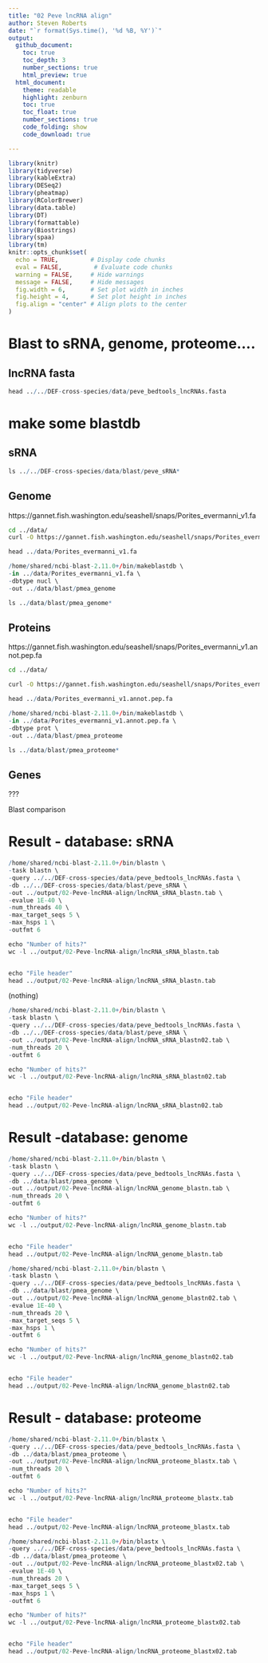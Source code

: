 ```yaml
---
title: "02 Peve lncRNA align"
author: Steven Roberts
date: "`r format(Sys.time(), '%d %B, %Y')`" 
output: 
  github_document:
    toc: true
    toc_depth: 3
    number_sections: true
    html_preview: true
  html_document:
    theme: readable
    highlight: zenburn
    toc: true
    toc_float: true
    number_sections: true
    code_folding: show
    code_download: true

---
```


```r
library(knitr)
library(tidyverse)
library(kableExtra)
library(DESeq2)
library(pheatmap)
library(RColorBrewer)
library(data.table)
library(DT)
library(formattable)
library(Biostrings)
library(spaa)
library(tm)
knitr::opts_chunk$set(
  echo = TRUE,         # Display code chunks
  eval = FALSE,         # Evaluate code chunks
  warning = FALSE,     # Hide warnings
  message = FALSE,     # Hide messages
  fig.width = 6,       # Set plot width in inches
  fig.height = 4,      # Set plot height in inches
  fig.align = "center" # Align plots to the center
)

```


# Blast to sRNA, genome, proteome....


## lncRNA fasta 

```r
head ../../DEF-cross-species/data/peve_bedtools_lncRNAs.fasta
```


# make some blastdb


## sRNA

```r
ls ../../DEF-cross-species/data/blast/peve_sRNA*
```

## Genome
https://gannet.fish.washington.edu/seashell/snaps/Porites_evermanni_v1.fa

```bash
cd ../data/
curl -O https://gannet.fish.washington.edu/seashell/snaps/Porites_evermanni_v1.fa
```


```r
head ../data/Porites_evermanni_v1.fa

```

```r
/home/shared/ncbi-blast-2.11.0+/bin/makeblastdb \
-in ../data/Porites_evermanni_v1.fa \
-dbtype nucl \
-out ../data/blast/pmea_genome
```

```r
ls ../data/blast/pmea_genome*
```




## Proteins

https://gannet.fish.washington.edu/seashell/snaps/Porites_evermanni_v1.annot.pep.fa

```bash
cd ../data/

curl -O https://gannet.fish.washington.edu/seashell/snaps/Porites_evermanni_v1.annot.pep.fa
```



```r
head ../data/Porites_evermanni_v1.annot.pep.fa
```




```r
/home/shared/ncbi-blast-2.11.0+/bin/makeblastdb \
-in ../data/Porites_evermanni_v1.annot.pep.fa \
-dbtype prot \
-out ../data/blast/pmea_proteome
```



```r
ls ../data/blast/pmea_proteome*
```



## Genes
???



Blast comparison


# Result - database: sRNA

```r
/home/shared/ncbi-blast-2.11.0+/bin/blastn \
-task blastn \
-query ../../DEF-cross-species/data/peve_bedtools_lncRNAs.fasta \
-db ../../DEF-cross-species/data/blast/peve_sRNA \
-out ../output/02-Peve-lncRNA-align/lncRNA_sRNA_blastn.tab \
-evalue 1E-40 \
-num_threads 40 \
-max_target_seqs 5 \
-max_hsps 1 \
-outfmt 6


```


```r

echo "Number of hits?"
wc -l ../output/02-Peve-lncRNA-align/lncRNA_sRNA_blastn.tab


echo "File header"
head ../output/02-Peve-lncRNA-align/lncRNA_sRNA_blastn.tab

```

(nothing)


```r
/home/shared/ncbi-blast-2.11.0+/bin/blastn \
-task blastn \
-query ../../DEF-cross-species/data/peve_bedtools_lncRNAs.fasta \
-db ../../DEF-cross-species/data/blast/peve_sRNA \
-out ../output/02-Peve-lncRNA-align/lncRNA_sRNA_blastn02.tab \
-num_threads 20 \
-outfmt 6


```


```r

echo "Number of hits?"
wc -l ../output/02-Peve-lncRNA-align/lncRNA_sRNA_blastn02.tab


echo "File header"
head ../output/02-Peve-lncRNA-align/lncRNA_sRNA_blastn02.tab


```


# Result -database: genome

```r
/home/shared/ncbi-blast-2.11.0+/bin/blastn \
-task blastn \
-query ../../DEF-cross-species/data/peve_bedtools_lncRNAs.fasta \
-db ../data/blast/pmea_genome \
-out ../output/02-Peve-lncRNA-align/lncRNA_genome_blastn.tab \
-num_threads 20 \
-outfmt 6


```



```r

echo "Number of hits?"
wc -l ../output/02-Peve-lncRNA-align/lncRNA_genome_blastn.tab


echo "File header"
head ../output/02-Peve-lncRNA-align/lncRNA_genome_blastn.tab


```




```r
/home/shared/ncbi-blast-2.11.0+/bin/blastn \
-task blastn \
-query ../../DEF-cross-species/data/peve_bedtools_lncRNAs.fasta \
-db ../data/blast/pmea_genome \
-out ../output/02-Peve-lncRNA-align/lncRNA_genome_blastn02.tab \
-evalue 1E-40 \
-num_threads 20 \
-max_target_seqs 5 \
-max_hsps 1 \
-outfmt 6


```



```r

echo "Number of hits?"
wc -l ../output/02-Peve-lncRNA-align/lncRNA_genome_blastn02.tab


echo "File header"
head ../output/02-Peve-lncRNA-align/lncRNA_genome_blastn02.tab

```


# Result - database: proteome


```r
/home/shared/ncbi-blast-2.11.0+/bin/blastx \
-query ../../DEF-cross-species/data/peve_bedtools_lncRNAs.fasta \
-db ../data/blast/pmea_proteome \
-out ../output/02-Peve-lncRNA-align/lncRNA_proteome_blastx.tab \
-num_threads 20 \
-outfmt 6


```



```r

echo "Number of hits?"
wc -l ../output/02-Peve-lncRNA-align/lncRNA_proteome_blastx.tab


echo "File header"
head ../output/02-Peve-lncRNA-align/lncRNA_proteome_blastx.tab

```


```r
/home/shared/ncbi-blast-2.11.0+/bin/blastx \
-query ../../DEF-cross-species/data/peve_bedtools_lncRNAs.fasta \
-db ../data/blast/pmea_proteome \
-out ../output/02-Peve-lncRNA-align/lncRNA_proteome_blastx02.tab \
-evalue 1E-40 \
-num_threads 20 \
-max_target_seqs 5 \
-max_hsps 1 \
-outfmt 6


```



```r

echo "Number of hits?"
wc -l ../output/02-Peve-lncRNA-align/lncRNA_proteome_blastx02.tab


echo "File header"
head ../output/02-Peve-lncRNA-align/lncRNA_proteome_blastx02.tab


```

